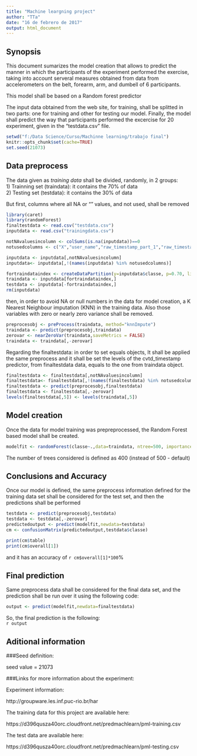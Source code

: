 ```yaml
---
title: "Machine leargning project"
author: "TTa"
date: "16 de febrero de 2017"
output: html_document
---
```




## Synopsis

This document sumarizes the model creation that allows to predict the manner in which the participants of the experiment performed the exercise, taking into account serveral measures obtained from data from accelerometers on the belt, forearm, arm, and dumbell of 6 participants.  

This model shall be based on a Random forest predictor

The input data obtained from the web site, for training, shall be splitted in two parts: one for training and other for testing our model.  Finally, the model shall predict the way that participants performed the excercise for 20 experiment, given in the "testdata.csv" file.

```r
setwd("f:/Data Science/Curso/Machinne learning/trabajo final")
knitr::opts_chunk$set(cache=TRUE)
set.seed(21073)
``` 
## Data preprocess

The data given as *training data* shall be divided, randomly, in 2 groups:  
1) Trainning set (traindata): it contains the 70% of data  
2) Testing set (testdata): it contains the 30% of data  
  
But first, columns where all NA or "" values, and not used,  shall be removed  
```r
library(caret)
library(randomForest)
finaltestdata <- read.csv("testdata.csv")
inputdata <- read.csv("trainingdata.csv")

notNAvaluesincolumn <- colSums(is.na(inputdata))==0
notusedcolumns <- c("X","user_name","raw_timestamp_part_1","raw_timestamp_part_2","cvtd_timestamp","new_window")

inputdata <- inputdata[,notNAvaluesincolumn]
inputdata<- inputdata[,!(names(inputdata) %in% notusedcolumns)]

fortraindataindex <- createDataPartition(y=inputdata$classe, p=0.70, list=FALSE)
traindata <- inputdata[fortraindataindex,]
testdata <- inputdata[-fortraindataindex,]
rm(inputdata)
```

then, in order to avoid NA or null numbers in the data for model creation, a K Nearest Neighbour imputation (KNN) in the training data. Also those variables with zero or nearly zero variance shall be removed.

```r
preprocesobj <- preProcess(traindata, method="knnImpute")
traindata <- predict(preprocesobj,traindata)
zerovar <- nearZeroVar(traindata,saveMetrics = FALSE)
traindata <- traindata[,-zerovar]
```

Regarding the finaltestdata: in order to set equals objects, It shall be applied the same preprocess and it shall be set the levels of the cvtd_timestamp predictor, from finaltestdata data, equals to the one from traindata object.

```r
finaltestdata <- finaltestdata[,notNAvaluesincolumn]
finaltestdata<- finaltestdata[,!(names(finaltestdata) %in% notusedcolumns)]
finaltestdata <- predict(preprocesobj,finaltestdata)
finaltestdata <- finaltestdata[,-zerovar]
levels(finaltestdata[,5]) <- levels(traindata[,5])
```

## Model creation
Once the data for model training was prepreprocessed, the Random Forest based model shall be created.  

```r
modelfit <- randomForest(classe~.,data=traindata, ntree=500, importance=TRUE)
```

The number of trees considered is defined as 400 (instead of 500 - default)

## Conclusions and Accuracy
Once our model is defined, the same preprocess information defined for the training data set shall be considered for the test set, and then the predictions shall be performed


```r

testdata <- predict(preprocesobj,testdata)
testdata <- testdata[,-zerovar]
predictedoutput <- predict(modelfit,newdata=testdata)
cm <- confusionMatrix(predictedoutput,testdata$classe)

print(cm$table)
print(cm$overall[1])
```

and it has an accuracy of `r cm$overall[1]*100`%

## Final prediction
Same preprocess data shall be considered for the final data set, and the prediction shall be run over it using the following code:  

```r
output <- predict(modelfit,newdata=finaltestdata)
```
  
So, the final prediction is the following:  
`r output`


## Aditional information


###Seed definition: 

seed value = 21073


###Links for more information about the experiment:

Experiment information:

  http://groupware.les.inf.puc-rio.br/har

The training data for this project are available here:

  https://d396qusza40orc.cloudfront.net/predmachlearn/pml-training.csv

The test data are available here:

  https://d396qusza40orc.cloudfront.net/predmachlearn/pml-testing.csv


